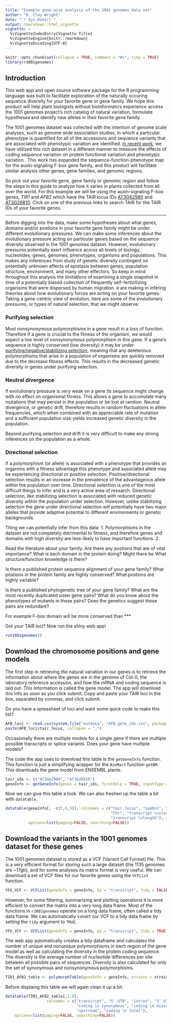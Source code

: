 ```yaml
---
title: "Example gene-wise analysis of the 1001 genomes data set"
author: "R. Clay Wright"
date: "`r Sys.Date()`"
output: rmarkdown::html_vignette
vignette: >
  %\VignetteIndexEntry{Vignette Title}
  %\VignetteEngine{knitr::rmarkdown}
  %\VignetteEncoding{UTF-8}
---
```


```r
knitr::opts_chunk$set(collapse = TRUE, comment = "#>", tidy = TRUE)
library(r1001genomes)
```

## Introduction

This web app and open source software package for the R programming language was built to facilitate exploration of the naturally occuring sequence diversity for your favorite gene or gene family. We hope this product will help plant biologists without bioinformatics experience access the 1001 genomes project’s rich catalog of natural variation, formulate hypotheses and identify new alleles in their favorite gene family.

The 1001 genomes dataset was collected with the intention of genome scale analyses, such as genome wide association studies, in which a particular phenotype is quantified for all of the accessions and sequence variants that are associated with phenotypic variation are identified. [In recent work](https://doi.org/10.1534/genetics.117.3000), we have utilized this rich dataset in a different manner to measure the effects of coding sequence variation on protein functional variation and phenotypic variation . This work has expanded the sequence-function-phenotype map for the auxin-signaling F-box gene family, and this product will facilitate similar analysis other genes, gene families, and genomic regions.

So pick out your favorite gene, gene family or genomic region and follow the steps in this guide to analyze how it varies in plants collected from all over the world. For this example we will be using the auxin-signaling F-box genes, *TIR1* and *AFB2* which have the TAIR locus IDs [AT3G62980](https://www.arabidopsis.org/servlets/TairObject?id=39952&type=locus) and [AT3G26810](https://www.arabidopsis.org/servlets/TairObject?id=38086&type=locus). Click on one of the previous links to search TAIR for the TAIR IDs of your favorite genes.

***
Before digging into the data, make some hypotheses about what genes, domains and/or postions in your 
favorite gene family might be under different evolutionary pressures. We can make some inferences about the evolutionary pressure acting on particular genes based on the sequence diversity observed in the 1001 genomes dataset. However, evolutionary pressures potentially exert influence across all levels of biology, nucleotides, genes, genomes, phenotypes, organisms and populations. This makes any inferences from study of genetic diversity contingent on potentially unknown effects of epistasis between genes, population structure, environment, and many other effectors. So keep in mind throughout this analysis the limitations of examining a single snapshot in time of a potentially biased collection of frequently self-fertizilizing organisms that were dispersed by human migration. e are making in infering theories about how evolutionary forces are acting on your favorite genes. Taking a gene-centric view of evolution, here are some of the evolutionary pressures, or types of natural selection, that we might observe: 



### Purifying selection  
Most nonsynonymous polymorphisms in a gene result in a loss of function. Therefore if a gene is crucial to the fitness of the organism, we would expect a low level of nonsynonymous polymorphism in this gene. If a gene's sequence is highly conserved (low diversity) it may be under [purifying/negative/stabilizing selection](https://en.wikipedia.org/wiki/Negative_selection_(natural_selection)), meaning that any deleterious polymorphisms that arise in a population of organisms are quickly removed due to the decrease fitness effects. This results in the decreased genetic diversity in genes under purifying selection.  

### Neutral divergence
If evolutionary pressure is very weak on a gene its sequence might change with no effect on organismal fitness. This allows a gene to accumulate many mutations that may persist in the population or be lost at random. Neutral divergence, or genetic drift, therefore results in random fluctuations in allele frequencies, which when combined with an appreciable rate of mutation and a sufficient population size yields increased genetic diversity in the population.  


Beyond purifying selection and drift it is very difficult to make any strong inferences on the population as a whole.  

### Directional selection  
If a polymorphism (or allele) is associated with a phenotype that provides an organims with a fitness advantage this phenotype and associated allele may be experiencing directional or positive selection. Positive/directional selection results in an increase in the prevalence of the advantageous allele within the population over time. Directional selection is one of the most difficult things to infer and is a very active area of research. Directional selection, like stabilizing selection is associated with reduced genetic diversity within the population under selection. However, unlike stabilizing selection the gene under directional selection will potentially have two major alleles that provide adaptive potential to different environments or genetic backgrounds.   

Thing we can potentially infer from this data:
1. Polymorphisms in the dataset are not completely detrimental to fitness, and therefore genes and domains with high diversity are less-likely to have important functions.
2. 




Read the literature about your family. 
Are there any postions that are of vital importance? 
What is each domain in the protein doing?
Might there be 
What structure/function knowledge is there? 

Is there a published protein sequence alignment of your gene family?
What postions in the protein family are highly conserved? 
What postions are highly variable?

Is there a published phylogenetic tree of your gene family? 
What are the most recently duplicated sister gene pairs? 
What do you know about the phenotypes of mutants in these pairs?
Does the genetics suggest these pairs are redundant?

For example 
F-box domain will be more conserved than 
***



 

Got your TAIR loci? Now run the shiny web app!
```r
run1001genomes()
```

## Download the chromosome positions and gene models 
The first step in retrieving the natural variation in our genes is to retrieve the information about where the genes are in the genome of Col-0, the laboratory reference accession, and how the mRNA and coding sequence is laid out. This information is called the gene model. The app will download this info as soon as you click submit. Copy and paste your TAIR loci in the box, separated by commas, and click submit. 

Do you have a spreasheet of loci and want some quick code to make this list?
```r
AFB_loci <- read.csv(system.file("extdata", "AFB_gene_ids.csv", package = "r1001genomes"))
paste(AFB_loci$tair_locus, collapse = ",")
```

Occasionally there are multiple models for a single gene if there are multiple possible transcripts or splice variants. Does your gene have multiple models?


The code the app uses to download this table is the `getGeneInfo` function. This function is just a simplifying wrapper for the `BioMart` function `getBM`. This downloads the gene model from ENSEMBL plants.

```r
tair_ids <- c("AT3G62980", "AT3G26810")
geneInfo <- getGeneInfo(genes = tair_ids, firstOnly = TRUE, inputType = "tair_locus", useCache = TRUE)

```

Now we can give this table a look. We can also freshen up the table a bit with `datatable`. 
```r
datatable(geneInfo[, -c(5,6,9)], colnames = c("tair locus", "symbol", "transcript", 
                                              "Chr", "transcript \nstart", "transcript \nend", 
                                              "transcript \nlength"), rownames = FALSE, 
          options=list(paging=FALSE, searching=FALSE))
```

## Download the variants in the 1001 genomes dataset for these genes
The 1001 genomes dataset is stored as a VCF (Variant Call Format) file. This is 
a very efficient format for storing such a large dataset (the 1135 genomes are ~17gb), 
and for some analyses its matrix format is very useful. We can download a set of VCF files for 
our favorite genes using the `VCFList` function.

```r
YFG_VCF <- VCFList(geneInfo = geneInfo, by = "transcript", tidy = FALSE)
```

However, for some filtering, summarizing and plotting operations it is more efficient to 
convert the matrix into a very long data frame. Most of the functions in `r1001genomes` 
operate on a long data frame, often called a tidy data frame. We can automatically covert 
our VCF to a tidy data frame by setting the `tidy` argument to `TRUE`.

```r
YFG_VCF <- VCFList(geneInfo = geneInfo, by = "transcript", tidy = TRUE)
```

The web app automatically creates a tidy dataframe and calculates the number of unique and nonunique polymorphisms in each region of the gene model as well as calculating the diversity in the protein coding sequence. The diversity is the average number of nucleotide differences per site between all possible pairs of sequences. Diversity is also calculated for only the set of synonymous and nonsynonymous polymorphisms.

```r
TIR1_AFB2_table <- polymorphTable(geneInfo = geneInfo, strains = strains)

```

Before displaing this table we will again clean it up a bit.

```r
datatable(TIR1_AFB2_table[,1:8],
                  colnames = c("transcript", "5' UTR", "intron", "3' UTR",
                               "coding \n synonymous", "coding \n missense",
                               "upstream", "coding \n total"),
    options=list(paging=FALSE, searching=FALSE))

```




